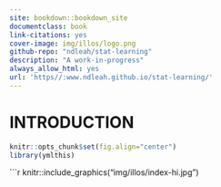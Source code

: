 ```yaml
---
site: bookdown::bookdown_site
documentclass: book
link-citations: yes
cover-image: img/illos/logo.png
github-repo: "ndleah/stat-learning"
description: "A work-in-progress"
always_allow_html: yes
url: 'https//:www.ndleah.github.io/stat-learning/'
---
```


# INTRODUCTION {-}

```r
knitr::opts_chunk$set(fig.align="center")
library(ymlthis)
```

```r
knitr::include_graphics("img/illos/index-hi.jpg")
